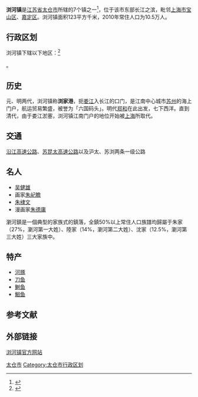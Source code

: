 {{中国乡级行政区
|景观照片文件名 = 浏河镇明德中学 吴健雄像.jpg
|景观照片描述 = [[太仓市明德初级中学|明德初级中学]]内的[[吴健雄|吴健雄]]塑像
|汉语拼音 = 
|其他语言 = 
|其他语言名称 = 
|旧称 = 
|地名出处 = 
|位置图文件名 = 
|位置图描述 = 
|自定义图片= 
|建置时间 = 
|政府驻地 = 
|毗邻 = 
|总面积 = 
|总人口 = 
|总人口年份 = 
|户籍人口 = 
|户籍人口年份 = 
|常住人口 = 
|常住人口年份 = 
|人口密度 = 
|GDP = 
|GDP年份 = 
|邮政编码 = 
|电话区号 = 512
|官方网站 = 
|网站名称 = 
|32/05/85/102/000}}
'''浏河镇'''是[[江苏省|江苏省]][[太仓市|太仓市]]所辖的7个镇之一<ref>{{PRC admin/ref sgc|{{PRC admin/parent|32/05/85/102/000}}}}</ref>，位于该市东部长江之滨，毗邻[[上海市|上海市]][[宝山区_(上海市)|宝山区]]、[[嘉定区|嘉定区]]。浏河镇面积123平方千米，2010年常住人口为10.5万人。

== 行政区划 ==

浏河镇下辖以下地区：<ref>{{PRC admin/ref sgc|32/05/85/102/000}}</ref>

{{PRC admin/children|32/05/85/102/000}}。

== 历史 ==
元、明两代，浏河镇称'''浏家港'''，扼[[娄江|娄江]]入长江的口门，是江南中心城市[[苏州|苏州]]的海上门户，航运贸易繁盛，被誉为「六国码头」。明代[[郑和|郑和]]在此出发，七下西洋。直到清代，由于娄江淤塞，浏河镇江南门户的地位开始被[[上海|上海]]所取代。

== 交通 ==
[[沿江高速公路|沿江高速公路]]、[[苏昆太高速公路|苏昆太高速公路]]以及沪太、苏浏两条一级公路

== 名人 ==
*[[吴健雄|吴健雄]]
*画家[[朱屺瞻|朱屺瞻]]
*[[朱棣文|朱棣文]]
*漫画家[[朱德庸|朱德庸]]

瀏河鎮是一個典型的家族式的鎮落，全鎮50%以上常住人口族譜均歸屬于朱家（27%，瀏河第一大姓）、陸家（14%，瀏河第二大姓）、沈家（12.5%，瀏河第三大姓）三大家族中。

== 特产 ==
*[[河豚|河豚]]
*[[刀鱼|刀鱼]]
*[[鲥鱼|鲥鱼]]
*[[鮰鱼|鮰鱼]]

==参考文献==
<div class="references-small">
<references />
</div>

== 外部链接 ==
[https://web.archive.org/web/20070930121152/http://www.liuhe.gov.cn/ 浏河镇官方网站]

{{江苏省苏州市太仓市行政区划}}
{{江苏行政区划小作品}}
[[Category:苏州建制镇|太仓市]]
[[Category:太仓市行政区划|Category:太仓市行政区划]]